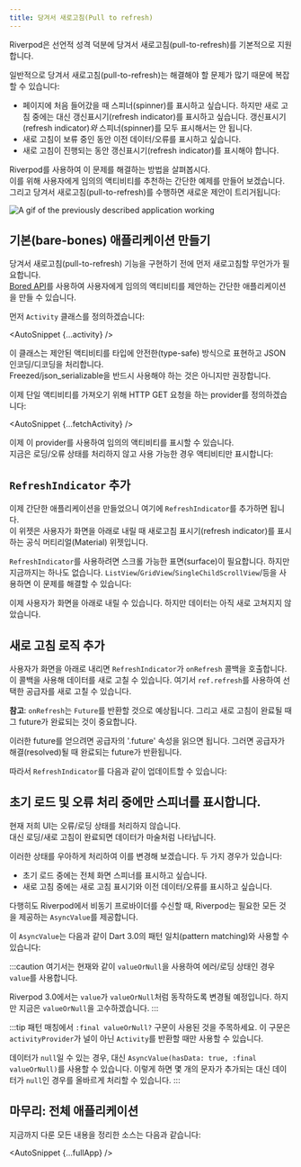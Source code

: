 ```yaml
---
title: 당겨서 새로고침(Pull to refresh)
---
```



Riverpod은 선언적 성격 덕분에 당겨서 새로고침(pull-to-refresh)를 기본적으로 지원합니다.

일반적으로 당겨서 새로고침(pull-to-refresh)는 해결해야 할 문제가 많기 때문에 복잡할 수 있습니다:

- 페이지에 처음 들어갔을 때 스피너(spinner)를 표시하고 싶습니다.
  하지만 새로 고침 중에는 대신 갱신표시기(refresh indicator)를 표시하고 싶습니다.
  갱신표시기(refresh indicator)_와_ 스피너(spinner)를 모두 표시해서는 안 됩니다.
- 새로 고침이 보류 중인 동안 이전 데이터/오류를 표시하고 싶습니다.
- 새로 고침이 진행되는 동안 갱신표시기(refresh indicator)를 표시해야 합니다.

Riverpod를 사용하여 이 문제를 해결하는 방법을 살펴봅시다.  
이를 위해 사용자에게 임의의 액티비티를 추천하는 간단한 예제를 만들어 보겠습니다.  
그리고 당겨서 새로고침(pull-to-refresh)를 수행하면 새로운 제안이 트리거됩니다:

<img
  alt="A gif of the previously described application working"
  src="/img/case_studies/pull_to_refresh/app.gif"
/>

## 기본(bare-bones) 애플리케이션 만들기

당겨서 새로고침(pull-to-refresh) 기능을 구현하기 전에 먼저 새로고침할 무언가가 필요합니다.  
[Bored API](https://www.boredapi.com/)를 사용하여 사용자에게 임의의 액티비티를 제안하는 간단한 애플리케이션을 만들 수 있습니다.

먼저 `Activity` 클래스를 정의하겠습니다:

<AutoSnippet {...activity} />

이 클래스는 제안된 액티비티를 타입에 안전한(type-safe) 방식으로 표현하고 JSON 인코딩/디코딩을 처리합니다.  
Freezed/json_serializable을 반드시 사용해야 하는 것은 아니지만 권장합니다.

이제 단일 액티비티를 가져오기 위해 HTTP GET 요청을 하는 provider를 정의하겠습니다:

<AutoSnippet {...fetchActivity} />

이제 이 provider를 사용하여 임의의 액티비티를 표시할 수 있습니다.  
지금은 로딩/오류 상태를 처리하지 않고 사용 가능한 경우 액티비티만 표시합니다:

<AutoSnippet raw={displayActivity} />

## `RefreshIndicator` 추가

이제 간단한 애플리케이션을 만들었으니 여기에 `RefreshIndicator`를 추가하면 됩니다.  
이 위젯은 사용자가 화면을 아래로 내릴 때 새로고침 표시기(refresh indicator)를 표시하는 공식 머티리얼(Material) 위젯입니다.

`RefreshIndicator`를 사용하려면 스크롤 가능한 표면(surface)이 필요합니다. 
하지만 지금까지는 하나도 없습니다. 
`ListView`/`GridView`/`SingleChildScrollView`/등을 사용하면 이 문제를 해결할 수 있습니다:

<AutoSnippet raw={displayActivity2} />

이제 사용자가 화면을 아래로 내릴 수 있습니다. 하지만 데이터는 아직 새로 고쳐지지 않았습니다.

## 새로 고침 로직 추가

사용자가 화면을 아래로 내리면 `RefreshIndicator`가 `onRefresh` 콜백을 호출합니다. 
이 콜백을 사용해 데이터를 새로 고칠 수 있습니다.
여기서 `ref.refresh`를 사용하여 선택한 공급자를 새로 고칠 수 있습니다.

**참고**: `onRefresh`는 `Future`를 반환할 것으로 예상됩니다.
그리고 새로 고침이 완료될 때 그 future가 완료되는 것이 중요합니다.

이러한 future를 얻으려면 공급자의 '.future' 속성을 읽으면 됩니다.
그러면 공급자가 해결(resolved)될 때 완료되는 future가 반환됩니다.

따라서 `RefreshIndicator`를 다음과 같이 업데이트할 수 있습니다:

<AutoSnippet raw={displayActivity3} />

## 초기 로드 및 오류 처리 중에만 스피너를 표시합니다.

현재 저희 UI는 오류/로딩 상태를 처리하지 않습니다.  
대신 로딩/새로 고침이 완료되면 데이터가 마술처럼 나타납니다.

이러한 상태를 우아하게 처리하여 이를 변경해 보겠습니다. 두 가지 경우가 있습니다:

- 초기 로드 중에는 전체 화면 스피너를 표시하고 싶습니다.
- 새로 고침 중에는 새로 고침 표시기와 이전 데이터/오류를 표시하고 싶습니다.

다행히도 Riverpod에서 비동기 프로바이더를 수신할 때, Riverpod는 필요한 모든 것을 제공하는 `AsyncValue`를 제공합니다.

이 `AsyncValue`는 다음과 같이 Dart 3.0의 패턴 일치(pattern matching)와 사용할 수 있습니다:

<AutoSnippet raw={displayActivity4} />

:::caution
여기서는 현재와 같이 `valueOrNull`을 사용하여 에러/로딩 상태인 경우 `value`를 사용합니다.

Riverpod 3.0에서는 `value`가 `valueOrNull`처럼 동작하도록 변경될 예정입니다. 
하지만 지금은 `valueOrNull`을 고수하겠습니다.
:::

:::tip
패턴 매칭에서 `:final valueOrNull?` 구문이 사용된 것을 주목하세요.
이 구문은 `activityProvider`가 널이 아닌 `Activity`를 반환할 때만 사용할 수 있습니다.

데이터가 `null`일 수 있는 경우, 대신 `AsyncValue(hasData: true, :final valueOrNull)`를 사용할 수 있습니다.
이렇게 하면 몇 개의 문자가 추가되는 대신 데이터가 `null`인 경우를 올바르게 처리할 수 있습니다.
:::

## 마무리: 전체 애플리케이션

지금까지 다룬 모든 내용을 정리한 소스는 다음과 같습니다:

<AutoSnippet {...fullApp} />
